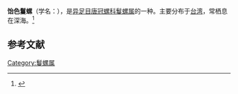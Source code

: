 {{Subspeciesbox
| name = 饴色鬘螺
| image = 
| image_width = 
| species = coronadoi
| genus = Phalium
| authority = (Waston, 1886)
}}
'''饴色鬘螺'''（学名：''{{lang|la|Phalium coronadoi wyvillei}}''），是[[异足目|异足目]][[唐冠螺科|唐冠螺科]][[鬘螺属|鬘螺属]]的一种。主要分布于[[台湾|台湾]]，常栖息在深海。<ref>{{cite web|url=http://shell.sinica.edu.tw/chinese/shellbase_detail.php?science_no=709|title=国际贝库：饴色鬘螺|publisher=台湾贝类资料库|accessdate=2009-08-11|archive-date=2016-03-04|archive-url=https://web.archive.org/web/20160304103558/http://shell.sinica.edu.tw/chinese/shellbase_detail.php?science_no=709|dead-url=no}}</ref>

== 参考文献 ==
{{reflist|2}}

[[Category:鬘螺属|Category:鬘螺属]]